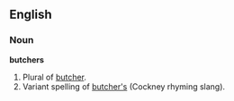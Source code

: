 ==English==
===Noun===
'''butchers'''

#Plural of [[butcher]].
#Variant spelling of [[butcher's]] (Cockney rhyming slang).